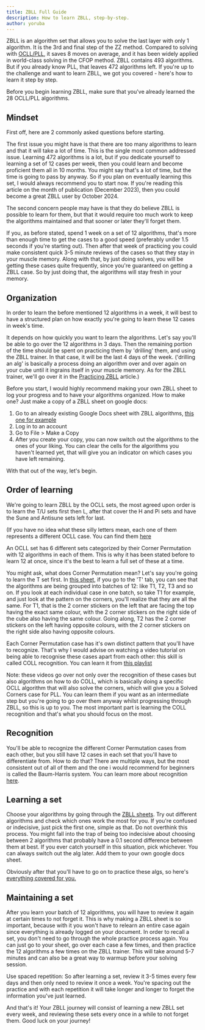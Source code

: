 ```yaml
---
title: ZBLL Full Guide
description: How to learn ZBLL, step-by-step.
author: yoruba
---
```



ZBLL is an algorithm set that allows you to solve the last layer with only 1 algorithm. It is the 3rd and final step of the ZZ method. Compared to solving with [OCLL/PLL](/improvement-guide/ll/2lll), it saves 8 moves on average, and it has been widely applied in world-class solving in the CFOP method. ZBLL contains 493 algorithms. But if you already know PLL, that leaves 472 algorithms left. 
If you're up to the challenge and want to learn ZBLL, we got you covered - here's how to learn it step by step.

<Callout type="info">
  Before you begin learning ZBLL, make sure that you've already learned the 28 OCLL/PLL algorithms. 
</Callout>

## Mindset

First off, here are 2 commonly asked questions before starting.

The first issue you might have is that there are too many algorithms to learn and that it will take a lot of time. This is the single most common addressed issue. Learning 472 algorithms is a lot, but if you dedicate yourself to learning a set of 12 cases per week, then you could learn and become proficient them all in 10 months. You might say that's a lot of time, but the time is going to pass by anyway. So if you plan on eventually learning this set, I would always recommend you to start now. If you're reading this article on the month of publication (December 2023), then you could become a great ZBLL user by October 2024.

The second concern people may have is that they do believe ZBLL is possible to learn for them, but that it would require too much work to keep the algorithms maintained and that sooner or later they'll forget them.

If you, as before stated, spend 1 week on a set of 12 algorithms, that's more than enough time to get the cases to a good speed (preferably under 1.5 seconds if you're starting out). Then after that week of practicing you could make consistent quick 3-5 minute reviews of the cases so that they stay in your muscle memory. Along with that, by just doing solves, you will be getting these cases quite frequently, since you're guaranteed on getting a ZBLL case. So by just doing that, the algorithms will stay fresh in your memory.

## Organization

In order to learn the before mentioned 12 algorithms in a week, it will best to have a structured plan on how exactly you're going to learn these 12 cases in week's time.

It depends on how quickly you want to learn the algorithms. Let's say you'll be able to go over the 12 algorithms in 3 days. Then the remaining portion of the time should be spent on practicing them by 'drilling' them, and using the ZBLL trainer. In that case, it will be the last 4 days of the week.
('drilling an alg' is basically a process doing an algorithm over and over again on your cube until it ingrains itself in your muscle memory. As for the ZBLL trainer, we'll go over it in the [Practicing ZBLL](https://www.zzmethod.com/en/improvement-guide/ll/zbll-practice) article.)

Before you start, I would highly recommend making your own ZBLL sheet to log your progress and to have your algorithms organized. How to make one? Just make a copy of a ZBLL sheet on google docs:
1. Go to an already existing Google Docs sheet with ZBLL algorithms, [this one for example](https://docs.google.com/spreadsheets/d/1-uwmZHf4vwJxFgeB3-TiF8MQ0RFSS30d5CUK96PoIwk/edit?gid=34031343#gid=34031343)
2. Log in to an account
3. Go to File > Make a Copy
4. After you create your copy, you can now switch out the algorithms to the ones of your liking. You can clear the cells for the algorithms you haven't learned yet, that will give you an indicator on which cases you have left remaining.

With that out of the way, let's begin.

## Order of learning

We're going to learn ZBLL by the OCLL sets, the most agreed upon order is to learn the T/U sets first then L, after that cover the H and Pi sets and have the Sune and Antisune sets left for last.

(If you have no idea what these silly letters mean, each one of them represents a different OCLL case. You can find them [here](https://www.zzmethod.com/en/improvement-guide/ll/2lll)

An OCLL set has 6 different sets categorized by their Corner Permutation with 12 algorithms in each of them. This is why it has been stated before to learn 12 at once, since it's the best to learn a full set of these at a time. 

You might ask, what does Corner Permutation mean? Let's say you're going to learn the T set first. In [this sheet](https://docs.google.com/spreadsheets/d/1-uwmZHf4vwJxFgeB3-TiF8MQ0RFSS30d5CUK96PoIwk/edit?gid=34031343#gid=34031343), if you go to the 'T' tab, you can see that the algorithms are being grouped into batches of 12: like T1, T2, T3 and so on. If you look at each individual case in one batch, so take T1 for example, and just look at the pattern on the corners, you'll realize that they are all the same. For T1, that is the 2 corner stickers on the left that are facing the top having the exact same colour, with the 2 corner stickers on the right side of the cube also having the same colour. Going along, T2 has the 2 corner stickers on the left having opposite colours, with the 2 corner stickers on the right side also having opposite colours.

Each Corner Permutation case has it's own distinct pattern that you'll have to recognize. That's why I would advise on watching a video tutorial on being able to recognise these cases apart from each other: this skill is called COLL recognition. You can learn it from [this playlist](https://www.youtube.com/playlist?list=PLI24ciRbl8BVMcz6pykWw040A40JntUrn)

Note: these videos go over not only over the recognition of these cases but also algorithms on how to do COLL, which is basically doing a specific OCLL algorithm that will also solve the corners, which will give you a Solved Corners case for PLL. You can learn them if you want as an intermediate step but you're going to go over them anyway whilst progressing through ZBLL, so this is up to you. The most important part is learning the COLL recognition and that's what you should focus on the most.

## Recognition

You'll be able to recognize the different Corner Permutation cases from each other, but you still have 12 cases in each set that you'll have to differentiate from. How to do that? There are multiple ways, but the most consistent out of all of them and the one i would recommend for beginners is called the Baum-Harris system. You can learn more about recognition [here](/improvement-guide/ll/zbll-recog).

## Learning a set

Choose your algorithms by going through the [ZBLL sheets](/improvement-guide/ll/zbll-algs). Try out different algorithms and check which ones work the most for you. If you're confused or indecisive, just pick the first one, simple as that. Do not overthink this process. You might fall into the trap of being too indecisive about choosing between 2 algorithms that probably have a 0.1 second difference between them at best. If you ever catch yourself in this situation, pick whichever. You can always switch out the alg later. Add them to your own google docs sheet.

Obviously after that you'll have to go on to practice these algs, so here's [everything covered for you.](/improvement-guide/ll/zbll-practice)

## Maintaining a set

After you learn your batch of 12 algorithms, you will have to review it again at certain times to not forget it. This is why making a ZBLL sheet is so important, because with it you won't have to relearn an entire case again since everything is already logged on your document. In order to recall a set, you don't need to go through the whole practice process again. You can just go to your sheet, go over each case a few times, and then practice the 12 algorithms a few times on the ZBLL trainer. This will take around 5-7 minutes and can also be a great way to warmup before your solving session.

Use spaced repetition: So after learning a set, review it 3-5 times every few days and then only need to review it once a week. You're spacing out the practice and with each repetition it will take longer and longer to forget the information you've just learned.

And that's it! Your ZBLL journey will consist of learning a new ZBLL set every week, and reviewing these sets every once in a while to not forget them. Good luck on your journey!
